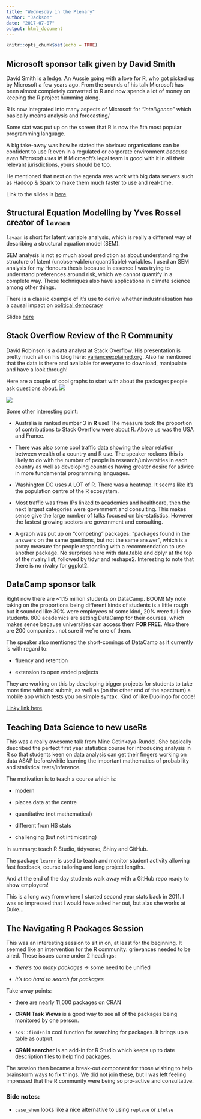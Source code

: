 ```yaml
---
title: "Wednesday in the Plenary"
author: "Jackson"
date: "2017-07-07"
output: html_document
---
```


```r
knitr::opts_chunk$set(echo = TRUE)

```

## Microsoft sponsor talk given by David Smith
David Smith is a ledge. An Aussie going with a love for R, who got picked up by Microsoft a few years ago. From the sounds of his talk Microsoft has been almost completely converted to R and now spends a lot of money on keeping the R project humming along.

R is now integrated into many aspects of Microsoft for *"intelligence"* which basically means analysis and forecasting/

Some stat was put up on the screen that R is now the 5th most popular programming language.

A big take-away was how he stated the obvious: organisations can be confident to use R even in a regulated or corporate environment *because even Microsoft uses it!* If Microsoft's legal team is good with it in all their relevant jurisdictions, yours should be too.

He mentioned that next on the agenda was work with big data servers such as Hadoop & Spark to make them much faster to use and real-time.

Link to the slides is [here](http://schd.ws/hosted_files/user2017/d7/R%20Then%20and%20Now%20-%20Microsoft%20Sponsor%20Talk.pptx)

## Structural Equation Modelling by Yves Rossel creator of `lavaan`

`lavaan` is short for latent variable analysis, which is really a different way of describing a structural equation model (SEM). 

SEM analysis is not so much about prediction as about understanding the structure of latent (unobservable/unquantifiable) variables. I used an SEM analysis for my Honours thesis because in essence I was trying to understand preferences around risk, which we cannot quantify in a complete way. These techniques also have applications in climate science among other things.

There is a classic example of it's use to derive whether industrialisation has a causal impact on [political democracy](http://lavaan.ugent.be/tutorial/sem.html)

Slides [here](http://schd.ws/hosted_files/user2017/62/rosseel_user2017.pdf)

## Stack Overflow Review of the R Community
David Robinson is a data analyst at Stack Overflow. His presentation is pretty much all on his blog here: [varianceexplained.org](http://varianceexplained.org/r/nyr-conference/). Also he mentioned that the data is there and available for everyone to download, manipulate and have a look through!

Here are a couple of cool graphs to start with about the packages people ask questions about.
![](https://www.dropbox.com/s/3t1r9q7qv92a2u9/r-packages.png?dl=1)

![](https://www.dropbox.com/s/nu3xn6ai54phj0v/ecosystem.png?dl=1)

Some other interesting point:

* Australia is ranked number 3 in **R** use! The measure took the proportion of contributions to Stack Overflow were about R. Above us was the USA and France.

* There was also some cool traffic data showing the clear relation between wealth of a country and R use. The speaker reckons this is likely to do with the number of people in research/universities in each country as well as developing countries having greater desire for advice in more fundamental programming languages.

*  Washington DC uses A LOT of R. There was a heatmap. It seems like it's the population centre of the R ecosystem.

* Most traffic was from IPs linked to academics and healthcare, then the next largest categories were government and consulting. This makes sense give the large number of talks focused on bio-statistics. However the fastest growing sectors are government and consulting.

* A graph was put up on "competing" packages: "packages found in the answers on the same questions, but not the same answer", which is a proxy measure for people responding with a recommendation to use another package. No surprises here with data.table and dplyr at the top of the rivalry list, followed by tidyr and reshape2. Interesting to note that there is no rivalry for ggplot2.


## DataCamp sponsor talk
Right now there are ~1.15 million students on DataCamp. BOOM!
My note taking on the proportions being different kinds of students is a little rough but it sounded like 30% were employees of some kind, 20% were full-time students. 800 academics are setting DataCamp for their courses, which makes sense because universities can access them **FOR FREE**. Also there are 200 companies.. not sure if we're one of them.

The speaker also mentioned the short-comings of DataCamp as it currently is with regard to:

* fluency and retention

* extension to open ended projects 

They are working on this by developing bigger projects for students to take more time with and submit, as well as (on the other end of the spectrum) a mobile app which tests you on simple syntax. Kind of like Duolingo for code!

[Linky link here](http://schd.ws/hosted_files/user2017/b3/UseR%20presentation%202017%20%282%29.pdf)

## Teaching Data Science to new useRs
This was a really awesome talk from Mine Cetinkaya-Rundel. She basically described the perfect first year statistics course for introducing analysis in R so that students keen on data analysis can get their fingers working on data ASAP before/while learning the important mathematics of probability and statistical tests/inference. 

The motivation is to teach a course which is:

* modern

* places data at the centre

* quantitative (not mathematical)

* different from HS stats

* challenging (but not intimidating)

In summary: teach R Studio, tidyverse, Shiny and GitHub.

The package `learnr` is used to teach and monitor student activity allowing fast feedback, course tailoring and long project lengths.

And at the end of the day students walk away with a GitHub repo ready to show employers!

This is a long way from where I started second year stats back in 2011. I was so impressed that I would have asked her out, but alas she works at Duke...


## The Navigating R Packages Session
This was an interesting session to sit in on, at least for the beginning. It seemed like an intervention for the R community: grievances needed to be aired. These issues came under 2 headings: 

* *there's too many packages* -> some need to be unified

* *it's too hard to search for packages*


Take-away points:

* there are nearly 11,000 packages on CRAN

* **CRAN Task Views** is a good way to see all of the packages being monitored by one person.

* `sos::findFn` is cool function for searching for packages. It brings up a table as output.

* **CRAN searcher** is an add-in for R Studio which keeps up to date description files to help find packages.


The session then became a break-out component for those wishing to help brainstorm ways to fix things. We did not join these, but I was left feeling impressed that the R community were being so pro-active and consultative.

### Side notes:
* `case_when` looks like a nice alternative to using `replace` or `ifelse`